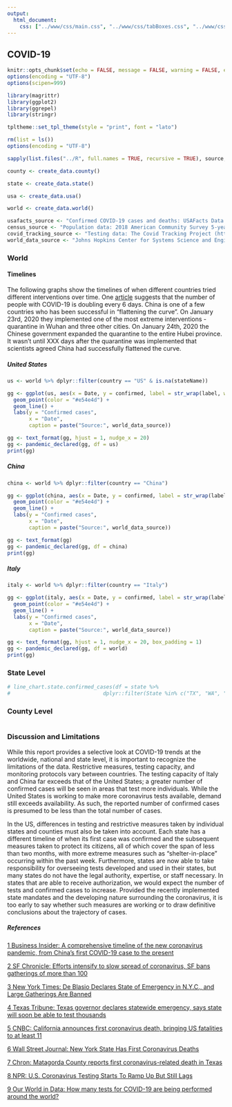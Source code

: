 ```yaml
---
output:
  html_document:
    css: ["../www/css/main.css", "../www/css/tabBoxes.css", "../www/css/footer.css"]
---
```


## COVID-19 {.tabset .tabset-fade}

```r
knitr::opts_chunk$set(echo = FALSE, message = FALSE, warning = FALSE, eval = TRUE)
options(encoding = "UTF-8")
options(scipen=999)
```

```r
library(magrittr)
library(ggplot2)
library(ggrepel)
library(stringr)

tpltheme::set_tpl_theme(style = "print", font = "lato")

rm(list = ls())
options(encoding = "UTF-8")

sapply(list.files("../R", full.names = TRUE, recursive = TRUE), source, .GlobalEnv)

county <- create_data.county()

state <- create_data.state()

usa <- create_data.usa()

world <- create_data.world()

usafacts_source <- "Confirmed COVID-19 cases and deaths: USAFacts Data (https://usafacts.org/)"
census_source <- "Population data: 2018 American Community Survey 5-year Estimates"
covid_tracking_source <- "Testing data: The Covid Tracking Project (https://covidtracking.com/)"
world_data_source <- "Johns Hopkins Center for Systems Science and Engineering  (https://github.com/CSSEGISandData/COVID-19)"

```

### World

#### Timelines

The following graphs show the timelines of when different countries tried different interventions over time. One [article](https://theconversation.com/how-to-flatten-the-curve-of-coronavirus-a-mathematician-explains-133514) suggests that the number of people with COVID-19 is doubling every 6 days. China is one of a few countries who has been successful in "flattening the curve". On January 23rd, 2020 they implemented one of the most extreme interventions - quarantine in Wuhan and three other cities. On January 24th, 2020 the Chinese government expanded the quarantine to the entire Hubei province. It wasn't until XXX days after the quarantine was implemented that scientists agreed China had successfully flattened the curve.

##### United States

```r

us <- world %>% dplyr::filter(country == "US" & is.na(stateName))

gg <- ggplot(us, aes(x = Date, y = confirmed, label = str_wrap(label, width = 65))) + 
  geom_point(color = "#e54e4d") +
  geom_line() +
  labs(y = "Confirmed cases",
       x = "Date",
       caption = paste("Source:", world_data_source))

gg <- text_format(gg, hjust = 1, nudge_x = 20)
gg <- pandemic_declared(gg, df = us)
print(gg)

```

##### China

```r

china <- world %>% dplyr::filter(country == "China")

gg <- ggplot(china, aes(x = Date, y = confirmed, label = str_wrap(label, width = 65))) + 
  geom_point(color = "#e54e4d") +
  geom_line() +
  labs(y = "Confirmed cases",
       x = "Date",
       caption = paste("Source:", world_data_source))

gg <- text_format(gg)
gg <- pandemic_declared(gg, df = china)
print(gg)
```

##### Italy

```r

italy <- world %>% dplyr::filter(country == "Italy")

gg <- ggplot(italy, aes(x = Date, y = confirmed, label = str_wrap(label, width = 100))) +
  geom_point(color = "#e54e4d") +
  geom_line() +
  labs(y = "Confirmed cases",
       x = "Date",
       caption = paste("Source:", world_data_source))

gg <- text_format(gg, hjust = 1, nudge_x = 20, box_padding = 1)
gg <- pandemic_declared(gg, df = world)
print(gg)
```

### State Level

```r


# line_chart.state.confirmed_cases(df = state %>%
#                              dplyr::filter(State %in% c("TX", "WA", "CA", "NY")))


```

### County Level

```r

```

### Discussion and Limitations

While this report provides a selective look at COVID-19 trends at the worldwide, national and state level, it is important to recognize the limitations of the data. Restrictive measures, testing capacity, and monitoring protocols vary between countries. The testing capacity of Italy and China far exceeds that of the United States; a greater number of confirmed cases will be seen in areas that test more individuals. While the United States is working to make more coronavirus tests available, demand still exceeds availability. As such, the reported number of confirmed cases is presumed to be less than the total number of cases. 
 
In the US, differences in testing and restrictive measures taken by individual states and counties must also be taken into account. Each state has a different timeline of when its first case was confirmed and the subsequent measures taken to protect its citizens, all of which cover the span of less than two months, with more extreme measures such as "shelter-in-place" occurring within the past week. Furthermore, states are now able to take responsibility for overseeing tests developed and used in their states, but many states do not have the legal authority, expertise, or staff necessary. In states that are able to receive authorization, we would expect the number of tests and confirmed cases to increase. Provided the recently implemented state mandates and the developing nature surrounding the coronavirus, it is too early to say whether such measures are working or to draw definitive conclusions about the trajectory of cases.

##### References

[1 Business Insider: A comprehensive timeline of the new coronavirus pandemic, from China's first COVID-19 case to the present](https://www.businessinsider.com/coronavirus-pandemic-timeline-history-major-events-2020-3#january-13-the-first-coronavirus-case-outside-of-china-was-reported-in-thailand-5)
 
[2 SF Chronicle: Efforts intensify to slow spread of coronavirus, SF bans gatherings of more than 100](https://www.sfchronicle.com/bayarea/article/Efforts-intensify-to-slow-spread-of-coronavirus-15129637.php)
 
[3 New York Times: De Blasio Declares State of Emergency in N.Y.C., and Large Gatherings Are Banned](https://www.nytimes.com/2020/03/12/nyregion/coronavirus-new-york-update.html#link-67d77703)
 
[4 Texas Tribune: Texas governor declares statewide emergency, says state will soon be able to test thousands ](https://www.texastribune.org/2020/03/13/texas-coronavirus-cases-state-emergency-greg-abbott/)
 
[5 CNBC: California announces first coronavirus death, bringing US fatalities to at least 11](https://www.cnbc.com/2020/03/04/california-confirms-first-coronavirus-death-bringing-us-fatalities-to-at-least-11.html)
 
[6 Wall Street Journal: New York State Has First Coronavirus Deaths](https://www.wsj.com/articles/new-york-state-has-first-coronavirus-death-11584198758)
 
[7 Chron: Matagorda County reports first coronavirus-related death in Texas](https://www.chron.com/news/houston-texas/houston/article/matagorda-county-first-coronavirus-death-15136253.php)
 
[8 NPR: U.S. Coronavirus Testing Starts To Ramp Up But Still Lags](https://www.npr.org/sections/health-shots/2020/03/18/817768723/u-s-coronavirus-testing-starts-to-ramp-up-but-still-lags)
 
[9 Our World in Data: How many tests for COVID-19 are being performed around the world?](https://ourworldindata.org/covid-testing)

